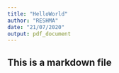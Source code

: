 ```yaml
---
title: "HelloWorld"
author: "RESHMA"
date: "21/07/2020"
output: pdf_document
---
```


## This is a markdown file